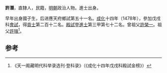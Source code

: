 '''許潛'''，直隸人，民籍，[[明朝|明朝]]政治人物。進士出身。

早年出身國子生，后进應天府鄉試第五十一名。[[成化|成化]]十四年（1478年），參加戊戌科[[會試|會試]]，得[[貢士|貢士]]第二百十二名。[[殿試|殿試]]登[[進士|進士]]第三甲第七十二名。曾祖父[[許榮一|許榮一]]。祖父[[許瑢|許瑢]]<ref>《天一阁藏明代科举录选刊·登科录》（《成化十四年戊戌科殿試金榜》）</ref>。

==参考==
{{reflist}}
{{明朝人物小作品}}
{{成化十四年戊戌科殿試金榜}}